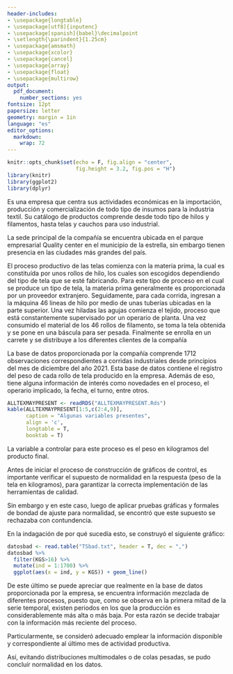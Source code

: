 ```yaml
---
header-includes:
- \usepackage{longtable}
- \usepackage[utf8]{inputenc}
- \usepackage[spanish]{babel}\decimalpoint
- \setlength{\parindent}{1.25cm}
- \usepackage{amsmath}
- \usepackage{xcolor}
- \usepackage{cancel}
- \usepackage{array}
- \usepackage{float}
- \usepackage{multirow}
output:
  pdf_document: 
    number_sections: yes
fontsize: 12pt
papersize: letter
geometry: margin = 1in
language: "es"
editor_options: 
  markdown: 
    wrap: 72
---
```


```r
knitr::opts_chunk$set(echo = F, fig.align = "center",
                      fig.height = 3.2, fig.pos = "H")
library(knitr)
library(ggplot2)
library(dplyr)
```

```{=tex}
\input{titlepage}
\thispagestyle{empty}
\tableofcontents
\newpage
\thispagestyle{empty}
\listoffigures
\newpage
```
```{=tex}
\pagestyle{myheadings}
\setcounter{page}{4}
```

\section{ALLTEX}

Es una empresa que centra sus actividades económicas en la importación,
producción y comercialización de todo tipo de insumos para la industria
textil. Su catálogo de productos comprende desde todo tipo de hilos y filamentos, hasta telas y cauchos para uso industrial. 

\begin{figure}[H]
\centerline{\includegraphics{Alltexlogo.png}}
\caption{Logo Compañía}
\label{fig1}
\end{figure}

La sede principal de la compañía se encuentra ubicada en el parque empresarial Quality center en el municipio de la estrella, sin embargo tienen presencia en las ciudades más grandes del país.

\begin{figure}[H]
\centerline{\includegraphics{qualitycenter.jpg}}
\caption{Sede principal}
\label{fig2}
\end{figure}

\section{Proceso productivo}

\begin{figure}[H]
\centerline{\includegraphics{planta.jpeg}}
\caption{Interior planta}
\label{fig3}
\end{figure}

El proceso productivo de las telas comienza con la materia prima, la cual es constituída por unos rollos de hilo, los cuales son escogidos dependiendo del tipo de tela que se esté fabricando. Para este tipo de proceso en el cual se produce un tipo de tela, la materia prima generalmente es proporcionada por un proveedor extranjero. Seguidamente, para cada corrida, ingresan a la máquina 46 lineas de hilo por medio de unas tuberías ubicadas en la parte superior. Una vez hiladas las agujas comienza el tejido, proceso que está constantemente supervisado por un operario de planta. Una vez consumido el material de los 46 rollos de filamento, se toma la tela obtenida y se pone en una báscula para ser pesada. Finalmente se enrolla en un carrete y se distribuye a los diferentes clientes de la compañía

\section{Datos}

La base de datos proporcionada por la compañía comprende 1712 observaciones correspondientes a corridas industriales desde principios del mes de diciembre del año 2021. Esta base de datos contiene el registro del peso de cada rollo de tela producido en la empresa. Además de eso, tiene alguna información de interés como novedades en el proceso, el operario implicado, la fecha, el turno, entre otros.

```r
ALLTEXMAYPRESENT <- readRDS("ALLTEXMAYPRESENT.Rds")
kable(ALLTEXMAYPRESENT[1:5,c(2:4,9)],
      caption = "Algunas variables presentes",
      align = 'c',
      longtable = T,
      booktab = T)
```

La variable a controlar para este proceso es el peso en kilogramos del producto final.

Antes de iniciar el proceso de construcción de gráficos de control, es importante verificar el supuesto de normalidad en la respuesta (peso de la tela en kilogramos), para garantizar la correcta implementación de las herramientas de calidad.

Sin embargo y en este caso, luego de aplicar pruebas gráficas y formales de bondad de ajuste para normalidad, se encontró que este supuesto se rechazaba con contundencia.

En la indagación de por qué sucedía esto, se construyó el siguiente gráfico:

```r
datosbad <- read.table("TSbad.txt", header = T, dec = ",")
datosbad %>% 
  filter(KGS>16) %>%
  mutate(ind = 1:1700) %>%
  ggplot(aes(x = ind, y = KGS)) + geom_line()
```

De este último se puede apreciar que realmente en la base de datos proporcionada por la empresa, se encuentra información mezclada de diferentes procesos, puesto que, como se observa en la primera mitad de la serie temporal, existen periodos en los que la producción es considerablemente más alta o más baja. Por esta razón se decide trabajar con la información más reciente del proceso.

Particularmente, se consideró adecuado emplear la información disponible y correspondiente al último mes de actividad productiva.

Así, evitando distribuciones multimodales o de colas pesadas, se pudo concluír normalidad en los datos.
